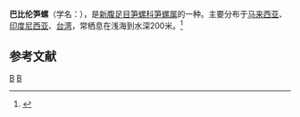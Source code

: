{{Speciesbox 
| taxon = Terebra babylonia
| binomial_authority = Lamarck, 1822
}}
'''巴比伦笋螺'''（学名：''{{lang|la|Terebra babylonia}}''），是[[新腹足目|新腹足目]][[笋螺科|笋螺科]][[笋螺属|笋螺属]]的一种。主要分布于[[马来西亚|马来西亚]]、[[印度尼西亚|印度尼西亚]]、[[台湾|台湾]]，常栖息在浅海到水深200米。<ref>{{cite web|url=http://shell.sinica.edu.tw/chinese/shellbase_detail.php?science_no=1647|title=国际贝库：巴比伦笋螺|publisher=台湾贝类资料库|accessdate=2009-08-11|archive-date=2016-03-04|archive-url=https://web.archive.org/web/20160304111706/http://shell.sinica.edu.tw/chinese/shellbase_detail.php?science_no=1647|dead-url=no}}</ref>

== 参考文献 ==
{{reflist|2}}
{{Taxonbar|from=Q3657056}}

[[Category:笋螺属|B]]
[[Category:_1822年描述的动物|B]]